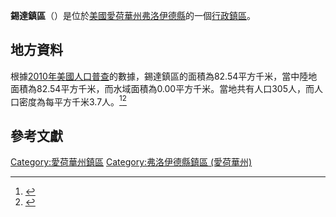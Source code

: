 {{noteTA
|G1=USState
|G2=地名
|G3=Unit
}}
{{Infobox settlement
|official_name            = 錫達鎮區
|native_name = Cedar Township
|settlement_type          = [[行政鎮區|行政鎮區]]
|image_skyline            = 
|imagesize                = 
|image_map                = Map highlighting Cedar Township, Floyd County, Iowa.svg
|mapsize                  = 250px
|pushpin_map  =USA Iowa
|pushpin_label = 錫達鎮區
|pushpin_label_position   = top
|pushpin_map_caption      = 錫達鎮區在愛荷華州的位置
|subdivision_type         = [[世界政區索引|國家]]
|subdivision_type1        = [[美国州份|州份]]
|subdivision_type2        = [[愛荷華州行政区划|縣]]
|subdivision_name         = [[美国|美国]]
|subdivision_name1        = [[愛荷華州|愛荷華州]]
|subdivision_name2        = [[弗洛伊德縣_(愛荷華州)|弗洛伊德縣]]
|elevation_ft             = 1135
|elevation_m              = 346
|timezone                 = [[北美中部時區|北美中部時區]]
|area_total_km2           = 82.54
|area_land_km2            = 82.54
|area_water_km2           = 0.00
|area_total_sq_mi         = 
|area_land_sq_mi          = 
|area_water_sq_mi         = 
|population_as_of         = [[2010年美國人口普查|2010]]
|population_footnotes     = 
|population_total         = 305
|population_density_km2   = auto
|population_density_sq_mi = auto
|utc_offset               = -6
|coordinates              = {{coord|43|11|27|N|92|39|14|W|type:city_region:US-AL_source:GNS-enwiki|display=inline,title}}
| coor_pinpoint           = 
| coordinates_footnotes   = 
|timezone_DST             = CDT
|utc_offset_DST           = -5
|postal_code_type         = [[美國郵區編號|郵區編號]]
|postal_code              = 50435, 50460, 50616
|area_code                = {{link-en|电话区号641|Area code 641|641}}
|blank_name = [[地名信息系统|GNIS ID]]
|blank_info = 467552
}}
'''錫達鎮區'''（{{lang-en|Cedar Township}}）是位於[[美國|美國]][[愛荷華州|愛荷華州]][[弗洛伊德縣_(愛荷華州)|弗洛伊德縣]]的一個[[行政鎮區|行政鎮區]]。

== 地方資料 ==
根據[[2010年美國人口普查|2010年美國人口普查]]的數據，錫達鎮區的面積為82.54平方千米，當中陸地面積為82.54平方千米，而水域面積為0.00平方千米。當地共有人口305人，而人口密度為每平方千米3.7人。<ref name="GR8">{{cite web|url=http://factfinder2.census.gov|publisher=[[美国人口调查局|美国人口调查局]]|accessdate=2011-05-14|title=American FactFinder|archive-date=2013-09-11|archive-url=https://web.archive.org/web/20130911234518/http://factfinder2.census.gov/|dead-url=no}}</ref><ref>{{cite web|url=https://www.citypopulation.de/en/usa/iowa/admin/|title=USA: Iowa (Counties and Townships) - City Population}}</ref>

== 參考文獻 ==
{{reflist}}

{{弗洛伊德縣 (愛荷華州)}}

{{DEFAULTSORT:Cedar Township}}
[[Category:愛荷華州鎮區|Category:愛荷華州鎮區]]
[[Category:弗洛伊德縣鎮區_(愛荷華州)|Category:弗洛伊德縣鎮區 (愛荷華州)]]

{{Iowa-geo-stub}}